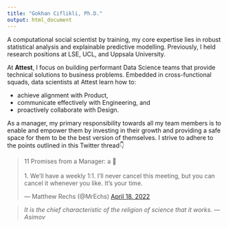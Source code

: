 ```yaml
---
title: "Gokhan Ciflikli, Ph.D."
output: html_document
---
```


A computational social scientist by training, my core expertise lies in robust statistical analysis and explainable predictive modelling. Previously, I held research positions at LSE, UCL, and Uppsala University.

At __Attest__, I focus on building performant Data Science teams that provide technical solutions to business problems. Embedded in cross-functional squads, data scientists at Attest learn how to:

- achieve alignment with Product,
- communicate effectively with Engineering, and
- proactively collaborate with Design.

As a manager, my primary responsibility towards all my team members is to enable and empower them by investing in their growth and providing a safe space for them to be the best version of themselves. I strive to adhere to the points outlined in this Twitter thread👇

<blockquote class="twitter-tweet"><p lang="en" dir="ltr">11 Promises from a Manager: a 🧵<br><br>1. We’ll have a weekly 1:1. I’ll never cancel this meeting, but you can cancel it whenever you like. It’s your time.</p>&mdash; Matthew Rechs (@MrEchs) <a href="https://twitter.com/MrEchs/status/1516024322409832450?ref_src=twsrc%5Etfw">April 18, 2022</a></blockquote> <script async src="https://platform.twitter.com/widgets.js" charset="utf-8"></script>

>_It is the chief characteristic of the religion of science that it works. ---Asimov_

<!--Click [here](/Gokhan_Ciflikli_Resume.pdf) for my resume.--->